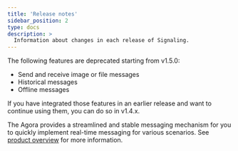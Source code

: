```yaml
---
title: 'Release notes'
sidebar_position: 2
type: docs
description: >
  Information about changes in each release of Signaling.
---
```





The following features are deprecated starting from v1.5.0:

- Send and receive image or file messages
- Historical messages
- Offline messages

If you have integrated those features in an earlier release and want to continue using them, you can do so in v1.4.x.

The Agora <Vg k="MESS_SDK" /> provides a streamlined and stable messaging mechanism for you to quickly implement real-time messaging for various scenarios. See [product overview](../overview/product-overview) for more information.

<ReleaseNotes PRODUCT="Signaling" CLIENT="app" PATH="signaling" />

